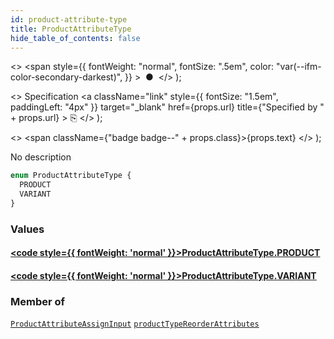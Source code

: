```yaml
---
id: product-attribute-type
title: ProductAttributeType
hide_table_of_contents: false
---
```


  <>
    <span
      style={{
        fontWeight: "normal",
        fontSize: ".5em",
        color: "var(--ifm-color-secondary-darkest)",
      }}
    >
      &nbsp;●&nbsp;
    </span>
  </>
);

  <>
    Specification
    <a
      className="link"
      style={{ fontSize: "1.5em", paddingLeft: "4px" }}
      target="\_blank"
      href={props.url}
      title={"Specified by " + props.url}
    >
      ⎘
    </a>
  </>
);

  <>
    <span className={"badge badge--" + props.class}>{props.text}</span>
  </>
);

No description

```graphql
enum ProductAttributeType {
  PRODUCT
  VARIANT
}
```

### Values

#### [<code style={{ fontWeight: 'normal' }}>ProductAttributeType.<b>PRODUCT</b></code>](#)

>

#### [<code style={{ fontWeight: 'normal' }}>ProductAttributeType.<b>VARIANT</b></code>](#)

>

### Member of

[`ProductAttributeAssignInput`](../../api-reference/inputs/product-attribute-assign-input) <Badge class="secondary" text="input"/><Bullet />[`productTypeReorderAttributes`](../../api-reference/mutations/product-type-reorder-attributes) <Badge class="secondary" text="mutation"/>
